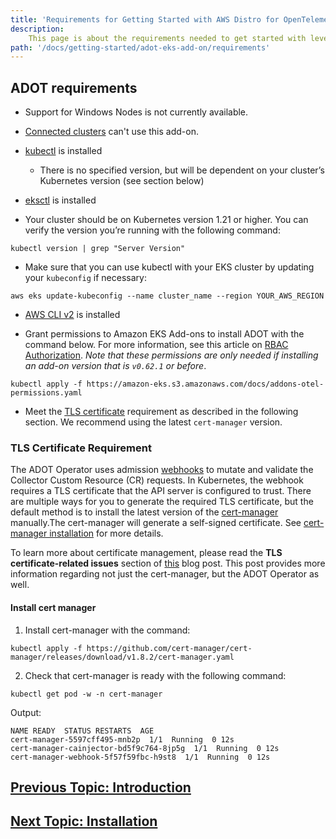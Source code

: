 ```yaml
---
title: 'Requirements for Getting Started with AWS Distro for OpenTelemetry using EKS Add-Ons'
description:
    This page is about the requirements needed to get started with leveraging Amazon EKS add-ons to use ADOT.
path: '/docs/getting-started/adot-eks-add-on/requirements'
---
```


## ADOT requirements

* Support for Windows Nodes is not currently available.

* [Connected clusters](https://docs.aws.amazon.com/eks/latest/userguide/eks-connector.html) can't use this add-on.

* [kubectl](https://docs.aws.amazon.com/eks/latest/userguide/install-kubectl.html) is installed
    * There is no specified version, but will be dependent on your cluster’s Kubernetes version (see section below)
    
* [eksctl](https://docs.aws.amazon.com/eks/latest/userguide/eksctl.html) is installed

* Your cluster should be on Kubernetes version 1.21 or higher. You can verify the version you’re running with the following command:
```console
kubectl version | grep "Server Version"
```

* Make sure that you can use kubectl with your EKS cluster by updating your `kubeconfig` if necessary:
```console
aws eks update-kubeconfig --name cluster_name --region YOUR_AWS_REGION
```

* [AWS CLI v2](https://docs.aws.amazon.com/cli/latest/userguide/getting-started-install.html) is installed

* Grant permissions to Amazon EKS Add-ons to install ADOT with the command below. For more information, see this article on [RBAC Authorization](https://kubernetes.io/docs/reference/access-authn-authz/rbac/). *Note that these permissions are only needed if installing an add-on version that is `v0.62.1` or before*. 
```
kubectl apply -f https://amazon-eks.s3.amazonaws.com/docs/addons-otel-permissions.yaml
```

* Meet the [TLS certificate](https://cert-manager.io/docs/) requirement as described in the following section. We recommend using the latest `cert-manager` version.


### TLS Certificate Requirement
The ADOT Operator uses admission [webhooks](https://kubernetes.io/docs/reference/access-authn-authz/webhook/) to mutate and validate the Collector Custom Resource (CR) requests. In Kubernetes, the webhook requires a TLS certificate that the API server is configured to trust. There are multiple ways for you to generate the required TLS certificate, but the default method is to install the latest version of the [cert-manager](https://cert-manager.io/docs/) manually.The cert-manager will generate a self-signed certificate. See [cert-manager installation](https://cert-manager.io/docs/installation/) for more details.

To learn more about certificate management, please read the **TLS certificate-related issues** section of [this](https://aws.amazon.com/blogs/opensource/building-a-helm-chart-for-deploying-the-opentelemetry-operator/) blog post. This post provides more information regarding not just the cert-manager, but the ADOT Operator as well.

#### Install cert manager

1. Install cert-manager with the command:
```console
kubectl apply -f https://github.com/cert-manager/cert-manager/releases/download/v1.8.2/cert-manager.yaml
```

2. Check that cert-manager is ready with the following command:
```console
kubectl get pod -w -n cert-manager
```

Output:
```console
NAME READY  STATUS RESTARTS  AGE
cert-manager-5597cff495-mnb2p  1/1  Running  0 12s
cert-manager-cainjector-bd5f9c764-8jp5g  1/1  Running  0 12s
cert-manager-webhook-5f57f59fbc-h9st8  1/1  Running  0 12s
```

## [Previous Topic: Introduction](/docs/getting-started/adot-eks-add-on)
## [Next Topic: Installation](/docs/getting-started/adot-eks-add-on/installation)
